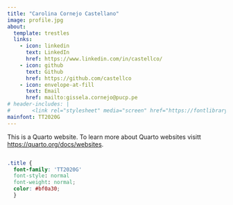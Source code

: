 ```yaml
---
title: "Carolina Cornejo Castellano"
image: profile.jpg
about:
  template: trestles
  links:
    - icon: linkedin
      text: LinkedIn
      href: https://www.linkedin.com/in/castellco/
    - icon: github
      text: Github
      href: https://github.com/castellco
    - icon: envelope-at-fill
      text: Email
      href: mailto:gissela.cornejo@pucp.pe
# header-includes: |
#       <link rel="stylesheet" media="screen" href="https://fontlibrary.org//face/tt2020-style-g" type="text/css"/>
mainfont: TT2020G
---
```


This is a Quarto website.
To learn more about Quarto websites visitt <https://quarto.org/docs/websites>.

```r

```

```css
.title {
  font-family: 'TT2020G'
  font-style: normal
  font-weight: normal;
  color: #bf0a30;
  }
```

<!-- bg <- "#efefef" -->
<!-- title_col <- "#bf0a30" -->
<!-- title_font <- "American Typewriter Regular" -->
<!-- font-weight: 400 -->


